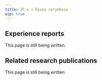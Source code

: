 ---
title: 2C-x + Rivea corymbosa
wip: true
---

## Experience reports

This page is still being written.

## Related research publications

This page is still being written.

